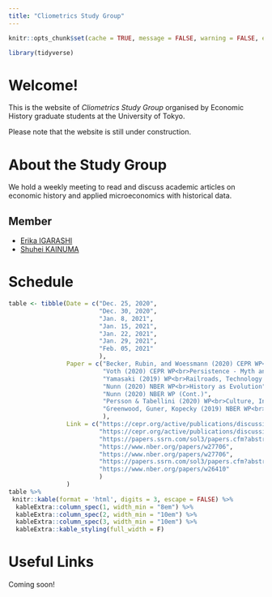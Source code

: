 ```yaml
---
title: "Cliometrics Study Group"
---
```


```r
knitr::opts_chunk$set(cache = TRUE, message = FALSE, warning = FALSE, echo = FALSE)

library(tidyverse)
```

# Welcome!

This is the website of _Cliometrics Study Group_ organised by Economic History graduate students at the University of Tokyo.

Please note that the website is still under construction.


<!-- https://github.com/juba/rmdformats -->
  <!-- rmdformats::material: -->

# About the Study Group

<!-- *We love Economic History!!* -->

We hold a weekly meeting to read and discuss academic articles on economic history and applied microeconomics with historical data.


## Member

- [Erika IGARASHI](https://sites.google.com/view/erika-igarashis-website/%E3%83%9B%E3%83%BC%E3%83%A0)
- [Shuhei KAINUMA](https://kainume.github.io)


# Schedule

```r
table <- tibble(Date = c("Dec. 25, 2020", 
                         "Dec. 30, 2020",
                         "Jan. 8, 2021",
                         "Jan. 15, 2021",
                         "Jan. 22, 2021",
                         "Jan. 29, 2021",
                         "Feb. 05, 2021"
                         ),
                Paper = c("Becker, Rubin, and Woessmann (2020) CEPR WP<br>Religion in Economic History : A Survey", 
                          "Voth (2020) CEPR WP<br>Persistence - Myth and Mystery",
                          "Yamasaki (2019) WP<br>Railroads, Technology Adoption, and Modern Economic Development: Evidence from Japan",
                          "Nunn (2020) NBER WP<br>History as Evolution",
                          "Nunn (2020) NBER WP (Cont.)",
                          "Persson & Tabellini (2020) WP<br>Culture, Institutions and Policy",
                          "Greenwood, Guner, Kopecky (2019) NBER WP<br>The Wife’s Protector: A Quantitative Theory Linking Contraceptive Technology with the Decline in Marriage"
                          ),
                Link = c("https://cepr.org/active/publications/discussion_papers/dp.php?dpno=14894",
                         "https://cepr.org/active/publications/discussion_papers/dp.php?dpno=15417",
                         "https://papers.ssrn.com/sol3/papers.cfm?abstract_id=3432796.",
                         "https://www.nber.org/papers/w27706",
                         "https://www.nber.org/papers/w27706",
                         "https://papers.ssrn.com/sol3/papers.cfm?abstract_id=3680457",
                         "https://www.nber.org/papers/w26410"
                         )
                )
table %>% 
 knitr::kable(format = 'html', digits = 3, escape = FALSE) %>% 
  kableExtra::column_spec(1, width_min = "8em") %>% 
  kableExtra::column_spec(2, width_min = "10em") %>% 
  kableExtra::column_spec(3, width_min = "10em") %>% 
  kableExtra::kable_styling(full_width = F) 

```

<!-- # Papers Read in Our Meeting -->

# Useful Links

Coming soon!

<!-- ## Data Source -->

<!-- ## Webinar -->

<!-- ## Teaching Materials -->

